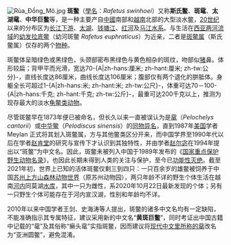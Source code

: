[[File:Rùa_Đồng_Mô.jpg|center]]
'''斑鳖'''（[[學名|學名]]：''Rafetus swinhoei''）又称'''斯氏鳖'''、'''斑鼋'''、'''太湖鼋'''、'''中华巨鳖'''等，是一种主要产自[[中國|中國]]南部和[[越南|越南]]北部的大型淡水[[鳖|鳖]]，[[20世纪|20世纪]]以来的分布区为[[长江下游|长江下游]]、[[太湖|太湖]]、[[钱塘江|钱塘江]]、[[红河|红河]]及[[马江|马江]][[水系|水系]]。与生活在[[西亚|西亚]][[两河流域|两河流域]]的[[幼发拉底鳖|幼发拉底鳖]]（幼河斑鳖 ''Rafetus euphraticus''）为近亲，二者是[[斑鳖属|斑鳖属]]（斯氏鳖属）仅存的两个[[物种|物种]]。

斑鳖体呈暗绿色或黑绿色，头颈部密布黑绿色与黄色相杂的斑纹，吻部似[[猪|猪]]鼻。体形较扁；背甲平而光滑，宽达70-{A|zh-hans:厘米; zh-hant:厘米; zh-tw:公分}-，直线长度达86厘米，曲线长度达106厘米；腹部仅有两个退化的胼胝体。身躯全长可超过1-{A|zh-hans:米; zh-hant:米; zh-tw:公尺}-，体重可达70－100-{A|zh-hans:千克; zh-hant:千克; zh-tw:公斤}-，最重可达200千克以上，推测为现存最大的淡水[[龜鱉目|龟鳖类动物]]。

尽管斑鳖早在1873年便已被命名，但长久以来一直被误认为是[[鼋|鼋]]（''Pelochelys cantorii''）或[[中华鳖|中华鳖]]（''Pelodiscus sinensis''）的[[同物异名|同物异名]]，直到1987年[[美国|美国]]学者 Meylan 正式将其划入斑鳖属，方与其他鳖类区分开来，而中国学界至1990年代以后在学者[[赵肯堂|赵肯堂]]的研究与宣传下才认识到其独特性，并由学者[[赵尔宓|赵尔宓]]在1994年提出以“斑鳖”为中文名。因此，斑鳖未被列入中国于1989年发布的《[[国家重点保护野生动物名录|国家重点保护野生动物名录]]》，也因此长期未得到人类的关注与保护，至今已[[功能性灭绝|功能性灭绝]]。截至2021年初，世界上已知的活体斑鳖仅剩三到四只：一只百余岁的雄鳖被饲养于中国[[苏州上方山森林动物世界|苏州上方山森林动物世界]]（原苏州动物园），两只年龄不详的野生个体生活在越南[[河内|河内]]同莫湖[[水库|水库]]，其中一只为雌性，系2020年10月22日最新发现的个体；另有一只野生个体可能存在于河内宣汉湖，性别和年龄均不详。

2010年以来中国学者王剑、史海涛等人提出，斑鳖的诸多中文名均有一定缺陷，不能准确指示其专属特征，建议采用新的中文名“'''黄斑巨鳖'''”，同时考证出中国古籍中记载的“鼋”及其俗称“癞头鼋”实指斑鳖，因而建议将[[鼋|现代中文里所称的鼋]]改名为“亚洲圆鳖”，避免混淆。